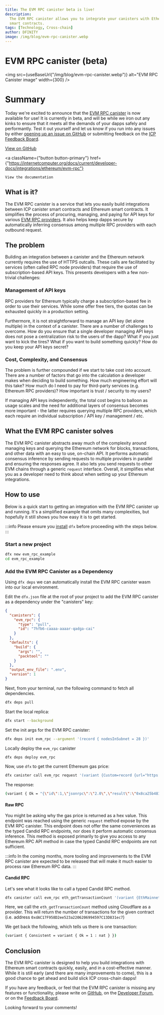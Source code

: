 ```yaml
---
title: The EVM RPC canister beta is live!
description:
  The EVM RPC canister allows you to integrate your canisters with Ethereum
  smart contracts.
tags: [Technology, Cross-chain]
author: DFINITY
image: /img/blog/evm-rpc-canister.webp
---
```



# EVM RPC canister (beta)

<img
  src={useBaseUrl("/img/blog/evm-rpc-canister.webp")}
  alt="EVM RPC Canister image"
  width={300}
/>

# Summary

Today we're excited to announce that the
[EVM RPC canister](https://github.com/internet-computer-protocol/evm-rpc-canister/releases/tag/release-2024-01-31)
is now available for use! It is currently in beta, and will be while we iron out any kinks
to ensure that it meets all the demands of your dapps safely and performantly.
Test it out yourself and let us know if you run into any issues by either
[opening up an issue on GitHub](https://github.com/internet-computer-protocol/evm-rpc-canister/issues/new)
or submitting feedback on the [ICP Feedback Board](https://dx.internetcomputer.org).

<div className={"flex flex-row gap-2"}>
  <a
    className={"button button-white"}
    href={"https://github.com/internet-computer-protocol/evm-rpc-canister"}
  >
    View on GitHub
  </a>

  <a
    className={"button button-primary"}
    href={"https://internetcomputer.org/docs/current/developer-docs/integrations/ethereum/evm-rpc"}
  >
    View the documentation
  </a>
</div>

## What is it?

The EVM RPC canister is a service that lets you easily build integrations
between ICP canister smart contracts and Ethereum smart contracts. It simplifies
the process of procuring, managing, and paying for API keys for various
[EVM RPC providers](https://www.alchemy.com/best/rpc-node-providers). It also
helps keep dapps secure by automatically inferring consensus among
multiple RPC providers with each outbound request.

## The problem

Building an integration between a canister and the Ethereum network currently
requires the use of HTTPS outcalls. These calls are facilitated by services
(often called RPC node providers) that require the use of subscription-based API
keys. This presents developers with a few non-trivial challenges:

### Management of API keys

RPC providers for Ethereum typically charge a subscription-based fee in order to
use their services. While some offer
free tiers, the quotas can be exhausted quickly in a production setting.

Furthermore, it is not straightforward to manage an API key (let alone
multiple) in the context of a canister. There are a number of challenges to
overcome. How do you ensure that a single developer managing API keys does not
pose a centralization risk to the users of the dapp? What if you just want to
kick the tires? What if you want to build something quickly? How do you keep
your API keys secret?

### Cost, Complexity, and Consensus

The problem is further compounded if we start to take cost into account. There
are a number of factors that go into the calculation a developer makes when
deciding to build something. How much engineering effort will this take? How
much do I need to pay for third-party services (e.g. Ethereum RPC providers)?
How important is trust / security to my users?

If managing API keys independently, the total cost begins to balloon as usage
scales and the need for additional layers of consensus becomes more important -
the latter requires querying multiple RPC providers, which each require an
individual subscription / API key / management / etc.

## What the EVM RPC canister solves

The EVM RPC canister abstracts away much of the complexity around managing keys
and querying the Ethereum network for blocks, transactions, and other data with
an easy to use, on-chain API. It performs automatic consensus inference by
sending requests to multiple providers in parallel and ensuring the responses
agree. It also lets you send requests to other EVM chains through a generic
`request` interface. Overall, it simplifies what you as a developer need to
think about when setting up your Ethereum integrations.

## How to use

Below is a quick start to getting an integration with the EVM RPC canister up
and running. It's a simplified example that omits many complexities, but
hopefully it still shows you how easy it is to get started.

<!-- prettier-ignore-start -->
:::info
Please ensure you [install](/docs/current/developer-docs/setup/install/) `dfx` before proceeding with the steps below.
:::
<!-- prettier-ignore-end -->

### Start a new project

```bash
dfx new evm_rpc_example
cd evm_rpc_example
```

### Add the EVM RPC Canister as a Dependency

Using `dfx deps` we can automatically install the EVM RPC canister wasm into our
local environment.

Edit the `dfx.json` file at the root of your project to add the EVM RPC canister
as a dependency under the "canisters" key:

```json
{
  "canisters": {
    "evm_rpc": {
      "type": "pull",
      "id": "7hfb6-caaaa-aaaar-qadga-cai"
    }
  },
  "defaults": {
    "build": {
      "args": "",
      "packtool": ""
    }
  },
  "output_env_file": ".env",
  "version": 1
}
```

Next, from your terminal, run the following command to fetch all dependencies.

```bash
dfx deps pull
```

Start the local replica:

```bash
dfx start --background
```

Set the init args for the EVM RPC canister:

```bash
dfx deps init evm_rpc --argument '(record { nodesInSubnet = 28 })'
```

Locally deploy the `evm_rpc` canister

```bash
dfx deps deploy evm_rpc
```

Now, use `dfx` to get the current Ethereum gas price:

```bash
dfx canister call evm_rpc request '(variant {Custom=record {url="https://ethereum.publicnode.com"}},"{\"jsonrpc\":\"2.0\",\"method\":\"eth_gasPrice\",\"params\":[],\"id\":1}",1000)' --wallet $(dfx identity get-wallet) --with-cycles 1000000000
```

The response:

```bash
(variant { Ok = "{\"id\":1,\"jsonrpc\":\"2.0\",\"result\":\"0x8ca25b481\"}" })
```

#### Raw RPC

You might be asking why the gas price is returned as a hex value. This endpoint
was reached using the generic `request` method expose by the EVM RPC canister.
This endpoint does not offer the same conveniences as the typed Candid RPC
endpoints, nor does it perform automatic consensus inference. This method is
exposed primarily to give you access to any Ethereum RPC API method in case the
typed Candid RPC endpoints are not sufficient.

<!-- prettier-ignore-start -->
:::info
In the coming months, more tooling and improvements to the EVM RPC canister are expected to be released that will make it much easier to process raw Ethereum RPC data.
:::
<!-- prettier-ignore-end -->

#### Candid RPC

Let's see what it looks like to call a typed Candid RPC method.

```bash
dfx canister call evm_rpc eth_getTransactionCount '(variant {EthMainnet = opt vec {variant {Cloudflare}}}, null, record {address = "0xdAC17F958D2ee523a2206206994597C13D831ec7"; block = variant {Latest}})' --with-cycles 1000000000 --wallet=$(dfx identity get-wallet)
```

Here, we call the `eth_getTransactionCount` method using Cloudflare as a
provider. This will return the number of transactions for the given contract
(i.e. address `0xdAC17F958D2ee523a2206206994597C13D831ec7`)

We get back the following, which tells us there is one transaction:

```bash
(variant { Consistent = variant { Ok = 1 : nat } })
```

## Conclusion

The EVM RPC canister is designed to help you build integrations with Ethereum
smart contracts quickly, easily, and in a cost-effective manner. While it is
still early (and there are many improvements to come), this is a good chance to
get ahead and build slick ICP cross-chain dapps!

If you have any feedback, or feel that the EVM RPC canister is missing any
features or functionality, please write on
[GitHub](https://github.com/internet-computer-protocol/evm-rpc-canister), on the
[Developer Forum](https://forum.dfinity.org), or on the
[Feedback Board](https://dx.internetcomputer.org).

Looking forward to your comments!
